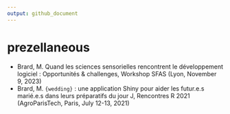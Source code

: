 ```yaml
---
output: github_document
---
```


# prezellaneous

- Brard, M. Quand les sciences sensorielles rencontrent le développement logiciel : Opportunités & challenges, Workshop SFAS (Lyon, November 9, 2023)
- Brard, M. `{wedding}` : une application Shiny pour aider les futur.e.s marié.e.s dans leurs préparatifs du jour J, Rencontres R 2021 (AgroParisTech, Paris, July 12-13, 2021)